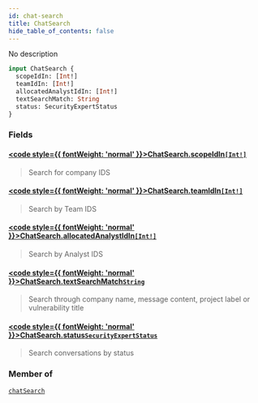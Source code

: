 ```yaml
---
id: chat-search
title: ChatSearch
hide_table_of_contents: false
---
```








No description

```graphql
input ChatSearch {
  scopeIdIn: [Int!]
  teamIdIn: [Int!]
  allocatedAnalystIdIn: [Int!]
  textSearchMatch: String
  status: SecurityExpertStatus
}
```


### Fields

#### [<code style={{ fontWeight: 'normal' }}>ChatSearch.<b>scopeIdIn</b></code>](#)<Bullet />[`[Int!]`](/api/graphql/documentation/scalars/int) <Badge class="secondary" text="list"/> <Badge class="secondary" text="scalar"/>
> Search for company IDS
> 

#### [<code style={{ fontWeight: 'normal' }}>ChatSearch.<b>teamIdIn</b></code>](#)<Bullet />[`[Int!]`](/api/graphql/documentation/scalars/int) <Badge class="secondary" text="list"/> <Badge class="secondary" text="scalar"/>
> Search by Team IDS
> 

#### [<code style={{ fontWeight: 'normal' }}>ChatSearch.<b>allocatedAnalystIdIn</b></code>](#)<Bullet />[`[Int!]`](/api/graphql/documentation/scalars/int) <Badge class="secondary" text="list"/> <Badge class="secondary" text="scalar"/>
> Search by Analyst IDS
> 

#### [<code style={{ fontWeight: 'normal' }}>ChatSearch.<b>textSearchMatch</b></code>](#)<Bullet />[`String`](/api/graphql/documentation/scalars/string) <Badge class="secondary" text="scalar"/>
> Search through company name, message content, project label or vulnerability title
> 

#### [<code style={{ fontWeight: 'normal' }}>ChatSearch.<b>status</b></code>](#)<Bullet />[`SecurityExpertStatus`](/api/graphql/documentation/enums/security-expert-status) <Badge class="secondary" text="enum"/>
> Search conversations by status
> 



### Member of

[`chatSearch`](/api/graphql/documentation/queries/chat-search)  <Badge class="secondary" text="query"/>



